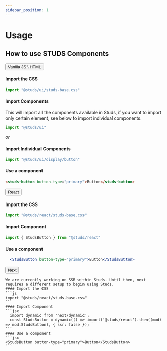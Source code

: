 ```yaml
---
sidebar_position: 1
---
```

# Usage
## How to use STUDS Components

<studs-tabs tabdirection="row">
  <button slot="tab">Vanilla JS \ HTML</button>
  <section slot="panel">

  #### Import the CSS
  ```js
  import "@studs/ui/studs-base.css"
  ```
  #### Import Components
  This will import all the components available in Studs, if you want to import only certain element, see below to import individual components.
  ```js
  import "@studs/ui"
  ```
  *or*
  #### Import Individual Components
  ```js
  import "@studs/ui/display/button"
  ```
  #### Use a component
  ```html
  <studs-button button-type="primary">Button</studs-button>
  ```

  </section>

  <button slot="tab">React</button>
  <section slot="panel">

  #### Import the CSS
  ```js
  import "@studs/react/studs-base.css"
  ```
  #### Import Component
  ```jsx
  import { StudsButton } from "@studs/react"
  ```
  #### Use a component
  ```jsx
    <StudsButton button-type="primary">Button</StudsButton>
  ```

  </section>

  <button slot="tab">Next</button>
  <section slot="panel">

    We are currently working on SSR within Studs. Until then, next requires a different setup to begin using Studs.
    #### Import the CSS
    ```js
    import "@studs/react/studs-base.css"
    ```
    #### Import Component
    ```jsx
      import dynamic from 'next/dynamic';
      const StudsButton = dynamic(() => import('@studs/react').then((mod) => mod.StudsButton), { ssr: false });
    ```
    #### Use a component
    ```jsx
    <StudsButton button-type="primary">Button</StudsButton>
    ```

  </section>
</studs-tabs>
